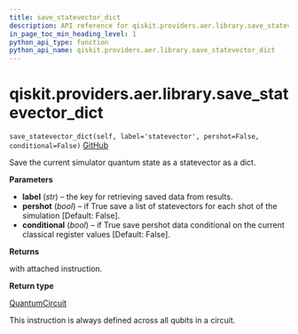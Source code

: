 ```yaml
---
title: save_statevector_dict
description: API reference for qiskit.providers.aer.library.save_statevector_dict
in_page_toc_min_heading_level: 1
python_api_type: function
python_api_name: qiskit.providers.aer.library.save_statevector_dict
---
```


# qiskit.providers.aer.library.save\_statevector\_dict

<span id="qiskit.providers.aer.library.save_statevector_dict" />

`save_statevector_dict(self, label='statevector', pershot=False, conditional=False)` [GitHub](https://github.com/qiskit/qiskit-aer/tree/stable/0.9/qiskit/providers/aer/library/save_instructions/save_statevector.py "view source code")

Save the current simulator quantum state as a statevector as a dict.

**Parameters**

*   **label** (*str*) – the key for retrieving saved data from results.
*   **pershot** (*bool*) – if True save a list of statevectors for each shot of the simulation \[Default: False].
*   **conditional** (*bool*) – if True save pershot data conditional on the current classical register values \[Default: False].

**Returns**

with attached instruction.

**Return type**

[QuantumCircuit](qiskit.circuit.QuantumCircuit "qiskit.circuit.QuantumCircuit")

<Admonition title="Note" type="note">
  This instruction is always defined across all qubits in a circuit.
</Admonition>

